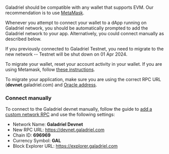 Galadriel should be compatible with any wallet that supports EVM. Our recommendation is to use [MetaMask](https://metamask.io/).

Whenever you attempt to connect your wallet to a dApp running on Galadriel network, you should be automatically prompted to add the Galadriel network to your app. Alternatively, you could connect manually as described below.

<Note>
If you previously connected to Galadriel Testnet, you need to migrate to the new network -- Testnet will be shut down on 01 Apr 2024.

To migrate your wallet, reset your account activity in your wallet. If you are using Metamask, follow [these instructions](https://support.metamask.io/hc/en-us/articles/360015488891-How-to-clear-your-account-activity-reset-account).

To migrate your application, make sure you are using the correct RPC URL (**devnet**.galadriel.com) and [Oracle address](/oracle-address.mdx).
</Note>

### Connect manually

To connect to the Galadriel devnet manually, follow the guide to [add a custom network RPC](https://support.metamask.io/hc/en-us/articles/360043227612-How-to-add-a-custom-network-RPC) and use the following settings:

* Network Name: **Galadriel Devnet**
* New RPC URL: https://devnet.galadriel.com
* Chain ID: **696969**
* Currency Symbol: **GAL**
* Block Explorer URL: https://explorer.galadriel.com

